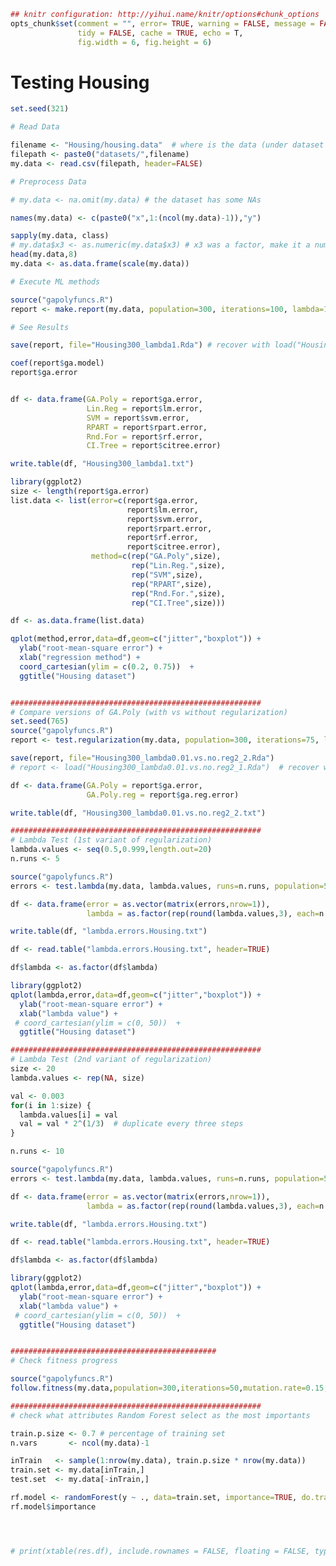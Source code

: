 ```r
## knitr configuration: http://yihui.name/knitr/options#chunk_options
opts_chunk$set(comment = "", error= TRUE, warning = FALSE, message = FALSE,
               tidy = FALSE, cache = TRUE, echo = T,
               fig.width = 6, fig.height = 6)
```
Testing Housing
========================================================

```r
set.seed(321)

# Read Data

filename <- "Housing/housing.data"  # where is the data (under dataset folder)
filepath <- paste0("datasets/",filename)
my.data <- read.csv(filepath, header=FALSE)

# Preprocess Data

# my.data <- na.omit(my.data) # the dataset has some NAs

names(my.data) <- c(paste0("x",1:(ncol(my.data)-1)),"y")

sapply(my.data, class)
# my.data$x3 <- as.numeric(my.data$x3) # x3 was a factor, make it a numeric value
head(my.data,8)
my.data <- as.data.frame(scale(my.data))

# Execute ML methods

source("gapolyfuncs.R")
report <- make.report(my.data, population=300, iterations=100, lambda=1, runs=25)

# See Results

save(report, file="Housing300_lambda1.Rda") # recover with load("Housing300.Rda") 

coef(report$ga.model)
report$ga.error


df <- data.frame(GA.Poly = report$ga.error,
                 Lin.Reg = report$lm.error,
                 SVM = report$svm.error,
                 RPART = report$rpart.error,
                 Rnd.For = report$rf.error,
                 CI.Tree = report$citree.error)

write.table(df, "Housing300_lambda1.txt")

library(ggplot2)
size <- length(report$ga.error)
list.data <- list(error=c(report$ga.error, 
                          report$lm.error,
                          report$svm.error,
                          report$rpart.error,
                          report$rf.error,
                          report$citree.error), 
                  method=c(rep("GA.Poly",size),
                           rep("Lin.Reg.",size),
                           rep("SVM",size), 
                           rep("RPART",size),
                           rep("Rnd.For.",size),
                           rep("CI.Tree",size)))

df <- as.data.frame(list.data)

qplot(method,error,data=df,geom=c("jitter","boxplot")) + 
  ylab("root-mean-square error") + 
  xlab("regression method") +
  coord_cartesian(ylim = c(0.2, 0.75))  +
  ggtitle("Housing dataset")


########################################################
# Compare versions of GA.Poly (with vs without regularization)
set.seed(765)
source("gapolyfuncs.R")
report <- test.regularization(my.data, population=300, iterations=75, lambda=0.01, runs=10)

save(report, file="Housing300_lambda0.01.vs.no.reg2_2.Rda")  
# report <- load("Housing300_lambda0.01.vs.no.reg2_1.Rda")  # recover with

df <- data.frame(GA.Poly = report$ga.error,
                 GA.Poly.reg = report$ga.reg.error)

write.table(df, "Housing300_lambda0.01.vs.no.reg2_2.txt")

########################################################
# Lambda Test (1st variant of regularization)
lambda.values <- seq(0.5,0.999,length.out=20)
n.runs <- 5

source("gapolyfuncs.R")
errors <- test.lambda(my.data, lambda.values, runs=n.runs, population=50, iterations=25)

df <- data.frame(error = as.vector(matrix(errors,nrow=1)),
                 lambda = as.factor(rep(round(lambda.values,3), each=n.runs)))

write.table(df, "lambda.errors.Housing.txt")

df <- read.table("lambda.errors.Housing.txt", header=TRUE)

df$lambda <- as.factor(df$lambda)

library(ggplot2)
qplot(lambda,error,data=df,geom=c("jitter","boxplot")) + 
  ylab("root-mean-square error") + 
  xlab("lambda value") +
 # coord_cartesian(ylim = c(0, 50))  +
  ggtitle("Housing dataset")

########################################################
# Lambda Test (2nd variant of regularization)
size <- 20
lambda.values <- rep(NA, size)

val <- 0.003
for(i in 1:size) {
  lambda.values[i] = val
  val = val * 2^(1/3)  # duplicate every three steps
}

n.runs <- 10

source("gapolyfuncs.R")
errors <- test.lambda(my.data, lambda.values, runs=n.runs, population=50, iterations=40)

df <- data.frame(error = as.vector(matrix(errors,nrow=1)),
                 lambda = as.factor(rep(round(lambda.values,3), each=n.runs)))

write.table(df, "lambda.errors.Housing.txt")

df <- read.table("lambda.errors.Housing.txt", header=TRUE)

df$lambda <- as.factor(df$lambda)

library(ggplot2)
qplot(lambda,error,data=df,geom=c("jitter","boxplot")) + 
  ylab("root-mean-square error") + 
  xlab("lambda value") +
 # coord_cartesian(ylim = c(0, 50))  +
  ggtitle("Housing dataset")


##############################################
# Check fitness progress

source("gapolyfuncs.R")
follow.fitness(my.data,population=300,iterations=50,mutation.rate=0.15,lambda=0.95)

########################################################
# check what attributes Random Forest select as the most importants

train.p.size <- 0.7 # percentage of training set
n.vars       <- ncol(my.data)-1

inTrain   <- sample(1:nrow(my.data), train.p.size * nrow(my.data))
train.set <- my.data[inTrain,]
test.set  <- my.data[-inTrain,]

rf.model <- randomForest(y ~ ., data=train.set, importance=TRUE, do.trace=100, ntree=100)
rf.model$importance




# print(xtable(res.df), include.rownames = FALSE, floating = FALSE, type = "latex")
```

